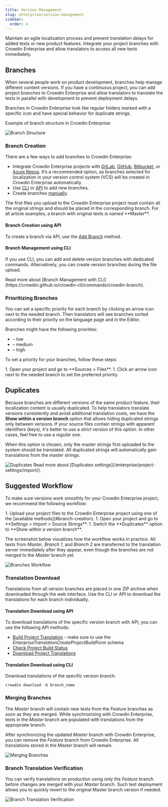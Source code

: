 ```yaml
---
title: Version Management
slug: enterprise/version-management
sidebar:
  order: 4
---
```



Maintain an agile localization process and prevent translation delays for added texts or new product features. Integrate your project branches with Crowdin Enterprise and allow translators to access all new texts immediately.

## Branches

When several people work on product development, branches help manage different content versions. If you have a continuous project, you can add project branches to Crowdin Enterprise and allow translators to translate the texts in parallel with development to prevent deployment delays.

Branches in Crowdin Enterprise look like regular folders marked with a specific icon and have special behavior for duplicate strings.

Example of branch structure in Crowdin Enterprise:

<Image src={versionsBranches} alt="Branch Structure" />

### Branch Creation

There are a few ways to add branches to Crowdin Enterprise:

* Integrate Crowdin Enterprise projects with [GitLab](/enterprise/gitlab-integration), [GitHub](/enterprise/github-integration), [Bitbucket](/enterprise/bitbucket-integration), or [Azure Repos](/enterprise/azure-repos-integration). It’s a recommended option, as branches selected for localization in your version control system (VCS) will be created in Crowdin Enterprise automatically.
* Use [CLI](https://crowdin.github.io/crowdin-cli/commands/crowdin-branch) or [API](https://developer.crowdin.com/enterprise/api/v2/) to add new branches.
* Create branches [manually](/enterprise/file-management#branches-and-folders).

<Aside type="caution">
  The first files you upload to the Crowdin Enterprise project must contain all the original strings and should be placed in the corresponding branch. For all article examples, a branch with original texts is named **Master**.
</Aside>

#### Branch Creation using API

To create a branch via API, use the [Add Branch](https://developer.crowdin.com/enterprise/api/v2/#operation/api.projects.branches.post) method.

#### Branch Management using CLI

If you use CLI, you can add and delete version branches with dedicated commands. Alternatively, you can create version branches during the file upload.

<ReadMore>
  Read more about [Branch Management with CLI](https://crowdin.github.io/crowdin-cli/commands/crowdin-branch).
</ReadMore>

### Prioritizing Branches

You can set a specific priority for each branch by clicking an arrow icon next to the needed branch. Then translators will see branches sorted according to their priority on the language page and in the Editor.

Branches might have the following priorities:

- <Icon name="mdi:arrow-down" class="inline-icon text-emerald-700" /> – low
- <Icon name="mdi:arrow-up" class="inline-icon text-orange-700" /> – medium
- <Icon name="mdi:arrow-up" class="inline-icon text-red-700" /> – high

To set a priority for your branches, follow these steps:

<Steps>
  1. Open your project and go to **Sources > Files**.
  1. Click an arrow icon next to the needed branch to set the preferred priority.
</Steps>

## Duplicates

Because branches are different versions of the same product feature, their localization content is usually duplicated. To help translators translate versions consistently and avoid additional translation costs, we have the **Show within a version branch** option that allows hiding duplicated strings only between versions. If your source files contain strings with apparent identifiers (keys), it's better to use a *strict* version of this option. In other cases, feel free to use a *regular* one.

When this option is chosen, only the master strings first uploaded to the system should be translated. All duplicated strings will automatically gain translations from the master strings.

<Image src={versionsDuplicateStrings} alt="Duplicates" />

<ReadMore>
  Read more about [Duplicates settings](/enterprise/project-settings/import/).
</ReadMore>

## Suggested Workflow

To make sure versions work smoothly for your Crowdin Enterprise project, we recommend the following workflow:

<Steps>
  1. Upload your project files to the Crowdin Enterprise project using one of the [available methods](#branch-creation).
  1. Open your project and go to **Settings > Import > Source Strings**.
  1. Switch the **Duplicates** option to **Show within a version branch**.
</Steps>

The screenshot below visualizes how the workflow works in practice. All texts from *Master*, *Branch 1*, and *Branch 2* are transferred to the translation server immediately after they appear, even though the branches are not merged to the *Master* branch yet.

<Image src={branchesWorkflow} alt="Branches Workflow" class="no-shadow mb-8" />

### Translation Download

Translations from all version branches are placed in one ZIP archive when downloaded through the web interface. Use the CLI or API to download the translations for each branch individually.

#### Translation Download using API

To download translations of the specific version branch with API, you can use the following API methods:
* [Build Project Translation](https://developer.crowdin.com/enterprise/api/v2/#operation/api.projects.translations.builds.post) - make sure to use the *EnterpriseTranslationCreateProjectBuildForm* schema
* [Check Project Build Status](https://developer.crowdin.com/enterprise/api/v2/#operation/api.projects.translations.builds.get)
* [Download Project Translations](https://developer.crowdin.com/enterprise/api/v2/#operation/api.projects.translations.builds.download.download)

#### Translation Download using CLI

Download translations of the specific version branch:

```shell
crowdin download -b branch_name
```

### Merging Branches

The *Master* branch will contain new texts from the *Feature* branches as soon as they are merged. While synchronizing with Crowdin Enterprise, texts in the *Master* branch are populated with translations from the appropriate branch.

After synchronizing the updated *Master* branch with Crowdin Enterprise, you can remove the *Feature* branch from Crowdin Enterprise. All translations stored in the *Master* branch will remain.

<Image src={branchMerging} alt="Merging Branches" class="no-shadow mb-8" />

### Branch Translation Verification

You can verify translations on production using only the *Feature* branch before changes are merged with your *Master* branch. Such test deployment allows you to quickly revert to the original Master branch version if needed.

<Image src={branchTranslationVerification} alt="Branch Translation Verification" class="no-shadow" />
